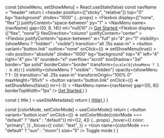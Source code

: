 
  const [showMenu, setShowMenu] = React.useState(false)
  const navName = "header"
  return (
    <header
      position={["sticky", "relative"]}
      top="0"
      bg="background"
      zIndex="1000"
      {...props}
    >
      <Container>
        <Flexbox
          display={["none", "flex"]}
          justifyContent="space-between"
          py="1"
        >
          <Branding />
          <NavMenu name={navName} gap={[0, 8, 14]} ml="null|10" />
          <a href="/" ml="auto" variant="button.accent.sm">
            Get Started
          </a>
          <ModeToggle ml="6" />
        </Flexbox>
      </Container>
      <Flexbox
        display={["flex", "none"]}
        flexDirection="column"
        justifyContent="center"
      >
        <Flexbox
          justifyContent="space-between"
          w="full"
          pl="4"
          pr="1"
          visibility={showMenu ? "hidden" : "visible"}
          transition="all .15s ease-in"
        >
          <Branding />
          <button
            variant="button.link"
            outline="none"
            onClick={() => setShowMenu(true)}
          >
            <Icon name="menu" size="7" />
          </button>
        </Flexbox>
        <div
          position="absolute"
          zIndex="1000"
          bg="background"
          top="4"
          left="4"
          right="4"
          px="4"
          rounded="xl"
          overflow="scroll"
          boxShadow="3xl"
          border="1px solid"
          borderColor="border"
          transform={`scale(${showMenu ? 1 : 0.95})`}
          visibility={showMenu ? "visible" : "hidden"}
          opacity={showMenu ? 1 : 0}
          transition="all .25s ease-in"
          transformOrigin="100% 0"
          maxHeight="95vh"
        >
          <Flexbox justifyContent="space-between" w="full" py="2" px="0">
            <Branding />
            <button
              variant="button.link"
              onClick={() => setShowMenu(false)}
              mr={-3}
            >
              <Icon name="x" size="6" />
            </button>
          </Flexbox>
          <NavMenu name={navName} gap={[0, 8]} borderTopWidth="1px" />
          <Flexbox py="4" justifyContent="space-between">
            <a href="/" variant="button.accent.sm">
              Get Started
            </a>
            <ModeToggle ml="auto" />
          </Flexbox>
        </div>
      </Flexbox>
    </header>
  )
}

  const { title } = useSiteMetadata()
  return (
    <a href="/" fontSize="3xl" fontWeight="semibold" color="text">
      {title}
    </a>
  )
}

  const [colorMode, setColorMode] = useColorMode()
  return (
    <button
      variant="button.icon"
      onClick={() => setColorMode(colorMode === "default" ? "dark" : "default")}
      ml={[2, 4]}
      {...props}
      _hover={{
        color: "primary",
      }}
      _focus={{
        color: "text",
      }}
    >
      <Icon name={colorMode === "default" ? "sun" : "moon"} size="5" />
      <VisuallyHidden>Toggle mode</VisuallyHidden>
    </button>
  )
}
